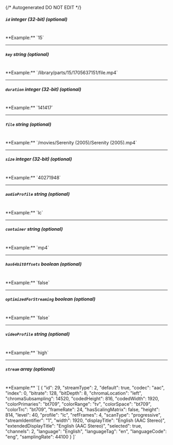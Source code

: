 {/* Autogenerated DO NOT EDIT  */}
##### `id` _integer (32-bit) (optional)_
<br/>
**Example:** `15`

---
##### `key` _string (optional)_
<br/>
**Example:** `/library/parts/15/1705637151/file.mp4`

---
##### `duration` _integer (32-bit) (optional)_
<br/>
**Example:** `141417`

---
##### `file` _string (optional)_
<br/>
**Example:** `/movies/Serenity (2005)/Serenity (2005).mp4`

---
##### `size` _integer (32-bit) (optional)_
<br/>
**Example:** `40271948`

---
##### `audioProfile` _string (optional)_
<br/>
**Example:** `lc`

---
##### `container` _string (optional)_
<br/>
**Example:** `mp4`

---
##### `has64bitOffsets` _boolean (optional)_
<br/>
**Example:** `false`

---
##### `optimizedForStreaming` _boolean (optional)_
<br/>
**Example:** `false`

---
##### `videoProfile` _string (optional)_
<br/>
**Example:** `high`

---
##### `stream` _array (optional)_
<br/>
**Example:** `[
{
"id": 29,
"streamType": 2,
"default": true,
"codec": "aac",
"index": 0,
"bitrate": 128,
"bitDepth": 8,
"chromaLocation": "left",
"chromaSubsampling": 14520,
"codedHeight": 816,
"codedWidth": 1920,
"colorPrimaries": "bt709",
"colorRange": "tv",
"colorSpace": "bt709",
"colorTrc": "bt709",
"frameRate": 24,
"hasScalingMatrix": false,
"height": 814,
"level": 40,
"profile": "lc",
"refFrames": 4,
"scanType": "progressive",
"streamIdentifier": "1",
"width": 1920,
"displayTitle": "English (AAC Stereo)",
"extendedDisplayTitle": "English (AAC Stereo)",
"selected": true,
"channels": 2,
"language": "English",
"languageTag": "en",
"languageCode": "eng",
"samplingRate": 44100
}
]`


